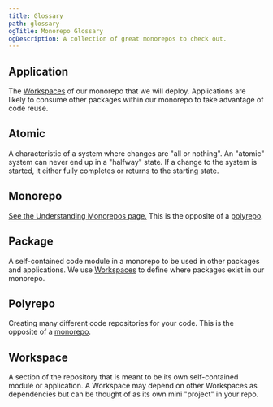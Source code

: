 ```yaml
---
title: Glossary
path: glossary
ogTitle: Monorepo Glossary
ogDescription: A collection of great monorepos to check out.
---
```


## Application

The [Workspaces](#workspace) of our monorepo that we will deploy. Applications are likely to consume other packages within our monorepo to take advantage of code reuse.

## Atomic

A characteristic of a system where changes are "all or nothing". An "atomic" system can never end up in a "halfway" state. If a change to the system is started, it either fully completes or returns to the starting state.

## Monorepo

[See the Understanding Monorepos page.](/monorepos/understanding-monorepos) This is the opposite of a [polyrepo](#polyrepo).

## Package

A self-contained code module in a monorepo to be used in other packages and applications. We use [Workspaces](#workspace) to define where packages exist in our monorepo.

## Polyrepo

Creating many different code repositories for your code. This is the opposite of a [monorepo](#monorepo).

## Workspace

A section of the repository that is meant to be its own self-contained module or application. A Workspace may depend on other Workspaces as dependencies but can be thought of as its own mini "project" in your repo.
